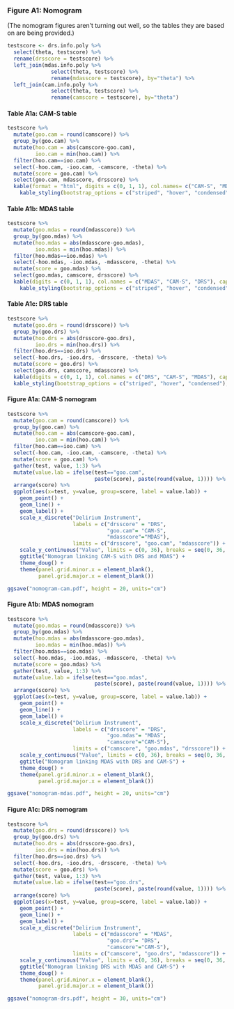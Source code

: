 
### Figure A1: Nomogram
(The nomogram figures aren't turning out well, so the tables they are based on are being provided.)

```r

testscore <- drs.info.poly %>%
  select(theta, testscore) %>%
  rename(drsscore = testscore) %>%
  left_join(mdas.info.poly %>% 
              select(theta, testscore) %>%
              rename(mdasscore = testscore), by="theta") %>%
  left_join(cam.info.poly %>%
              select(theta, testscore) %>%
              rename(camscore = testscore), by="theta") 
```

#### Table A1a: CAM-S table
```r
testscore %>%
  mutate(goo.cam = round(camscore)) %>%
  group_by(goo.cam) %>%
  mutate(hoo.cam = abs(camscore-goo.cam),
         ioo.cam = min(hoo.cam)) %>%
  filter(hoo.cam==ioo.cam) %>%
  select(-hoo.cam, -ioo.cam, -camscore, -theta) %>%
  mutate(score = goo.cam) %>%
  select(goo.cam, mdasscore, drsscore) %>%
  kable(format = "html", digits = c(0, 1, 1), col.names= c("CAM-S", "MDAS", "DRS"), caption = "CAM-S to MDAS and DRS") %>%
    kable_styling(bootstrap_options = c("striped", "hover", "condensed"), full_width = F, position = "center")
```


#### Table A1b: MDAS table
```r
testscore %>%
  mutate(goo.mdas = round(mdasscore)) %>%
  group_by(goo.mdas) %>%
  mutate(hoo.mdas = abs(mdasscore-goo.mdas),
         ioo.mdas = min(hoo.mdas)) %>%
  filter(hoo.mdas==ioo.mdas) %>%
  select(-hoo.mdas, -ioo.mdas, -mdasscore, -theta) %>%
  mutate(score = goo.mdas) %>%
  select(goo.mdas, camscore, drsscore) %>% 
  kable(digits = c(0, 1, 1), col.names = c("MDAS", "CAM-S", "DRS"), caption = "MDAS to CAM-S and DRS") %>%
    kable_styling(bootstrap_options = c("striped", "hover", "condensed"), full_width = F, position = "center")
```

#### Table A1c: DRS table
```r
testscore %>%
  mutate(goo.drs = round(drsscore)) %>%
  group_by(goo.drs) %>%
  mutate(hoo.drs = abs(drsscore-goo.drs),
         ioo.drs = min(hoo.drs)) %>%
  filter(hoo.drs==ioo.drs) %>%
  select(-hoo.drs, -ioo.drs, -drsscore, -theta) %>%
  mutate(score = goo.drs) %>%
  select(goo.drs, camscore, mdasscore) %>%
  kable(digits = c(0, 1, 1), col.names = c("DRS", "CAM-S", "MDAS"), caption = "DRS to CAM-S and MDAS") %>%
  kable_styling(bootstrap_options = c("striped", "hover", "condensed"), full_width = F, position = "center")
```


#### Figure A1a: CAM-S nomogram
```r
testscore %>%
  mutate(goo.cam = round(camscore)) %>%
  group_by(goo.cam) %>%
  mutate(hoo.cam = abs(camscore-goo.cam),
         ioo.cam = min(hoo.cam)) %>%
  filter(hoo.cam==ioo.cam) %>%
  select(-hoo.cam, -ioo.cam, -camscore, -theta) %>%
  mutate(score = goo.cam) %>%
  gather(test, value, 1:3) %>%
  mutate(value.lab = ifelse(test=="goo.cam", 
                            paste(score), paste(round(value, 1)))) %>%
  arrange(score) %>%
  ggplot(aes(x=test, y=value, group=score, label = value.lab)) +
    geom_point() +
    geom_line() +
    geom_label() +
    scale_x_discrete("Delirium Instrument", 
                     labels = c("drsscore" = "DRS", 
                                "goo.cam"= "CAM-S", 
                                "mdasscore"="MDAS"),
                     limits = c("drsscore", "goo.cam", "mdasscore")) +
    scale_y_continuous("Value", limits = c(0, 36), breaks = seq(0, 36, by = 2)) +
    ggtitle("Nomogram linking CAM-S with DRS and MDAS") +
    theme_doug() +
    theme(panel.grid.minor.x = element_blank(),
          panel.grid.major.x = element_blank())

ggsave("nomogram-cam.pdf", height = 20, units="cm")

```

#### Figure A1b: MDAS nomogram
```r
testscore %>%
  mutate(goo.mdas = round(mdasscore)) %>%
  group_by(goo.mdas) %>%
  mutate(hoo.mdas = abs(mdasscore-goo.mdas),
         ioo.mdas = min(hoo.mdas)) %>%
  filter(hoo.mdas==ioo.mdas) %>%
  select(-hoo.mdas, -ioo.mdas, -mdasscore, -theta) %>%
  mutate(score = goo.mdas) %>%
  gather(test, value, 1:3) %>%
  mutate(value.lab = ifelse(test=="goo.mdas", 
                            paste(score), paste(round(value, 1)))) %>%
  arrange(score) %>%
  ggplot(aes(x=test, y=value, group=score, label = value.lab)) +
    geom_point() +
    geom_line() +
    geom_label() +
    scale_x_discrete("Delirium Instrument", 
                     labels = c("drsscore" = "DRS", 
                                "goo.mdas"= "MDAS", 
                                "camscore"="CAM-S"), 
                     limits = c("camscore", "goo.mdas", "drsscore")) +
    scale_y_continuous("Value", limits = c(0, 36), breaks = seq(0, 36, by = 2)) +
    ggtitle("Nomogram linking MDAS with DRS and CAM-S") +
    theme_doug() +
    theme(panel.grid.minor.x = element_blank(),
          panel.grid.major.x = element_blank())

ggsave("nomogram-mdas.pdf", height = 20, units="cm")
```

#### Figure A1c: DRS nomogram
```r
testscore %>%
  mutate(goo.drs = round(drsscore)) %>%
  group_by(goo.drs) %>%
  mutate(hoo.drs = abs(drsscore-goo.drs),
         ioo.drs = min(hoo.drs)) %>%
  filter(hoo.drs==ioo.drs) %>%
  select(-hoo.drs, -ioo.drs, -drsscore, -theta) %>%
  mutate(score = goo.drs) %>%
  gather(test, value, 1:3) %>%
  mutate(value.lab = ifelse(test=="goo.drs", 
                            paste(score), paste(round(value, 1)))) %>%
  arrange(score) %>%
  ggplot(aes(x=test, y=value, group=score, label = value.lab)) +
    geom_point() +
    geom_line() +
    geom_label() +
    scale_x_discrete("Delirium Instrument", 
                     labels = c("mdasscore" = "MDAS", 
                                "goo.drs"= "DRS", 
                                "camscore"="CAM-S"), 
                     limits = c("camscore", "goo.drs", "mdasscore")) +
    scale_y_continuous("Value", limits = c(0, 36), breaks = seq(0, 36, by = 2)) +
    ggtitle("Nomogram linking DRS with MDAS and CAM-S") +
    theme_doug() +
    theme(panel.grid.minor.x = element_blank(),
          panel.grid.major.x = element_blank())

ggsave("nomogram-drs.pdf", height = 30, units="cm")

```

